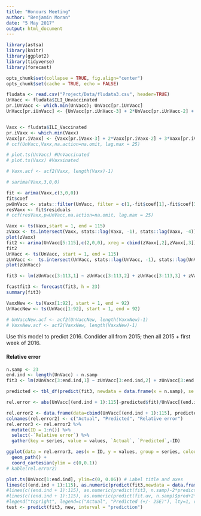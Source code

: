 ```yaml
---
title: "Honours Meeting"
author: "Benjamin Moran"
date: "5 May 2017"
output: html_document
---
```


```r
library(astsa)
library(knitr)
library(ggplot2)
library(tidyverse)
library(forecast)

opts_chunk$set(collapse = TRUE, fig.align="center")
opts_chunk$set(cache = TRUE, echo = FALSE)
```

```r
fludata <- read.csv("Project/Data/fludata3.csv", header=TRUE)
UnVacc <- fludata$ILI_Unvaccinated
pr.iUnVacc <- which.min(UnVacc); UnVacc[pr.iUnVacc]
UnVacc[pr.iUnVacc] <- {UnVacc[pr.iUnVacc-3] + 2*UnVacc[pr.iUnVacc-2] + 3*UnVacc[pr.iUnVacc-1] + 3*UnVacc[pr.iUnVacc+1] + 2*UnVacc[pr.iUnVacc+2] + UnVacc[pr.iUnVacc+3]}/12


Vaxx <- fludata$ILI_Vaccinated
pr.iVaxx <- which.min(Vaxx)
Vaxx[pr.iVaxx] <- {Vaxx[pr.iVaxx-3] + 2*Vaxx[pr.iVaxx-2] + 3*Vaxx[pr.iVaxx-1] + 3*Vaxx[pr.iVaxx+1] + 2*Vaxx[pr.iVaxx+2] + Vaxx[pr.iVaxx+3]}/12
# ccf(UnVacc,Vaxx,na.action=na.omit, lag.max = 25)
```

```r
# plot.ts(UnVacc) #UnVaccinated
# plot.ts(Vaxx) #Vaxxinated
```

```r
# Vaxx.acf <- acf2(Vaxx, length(Vaxx)-1)

# sarima(Vaxx,3,0,0)
```
```r
fit <- arima(Vaxx,c(3,0,0))
fit$coef
pwUnVacc <- stats::filter(UnVacc, filter = c(1,-fit$coef[1],-fit$coef[3]), sides = 1)
resVaxx <- fit$residuals
# ccf(resVaxx,pwUnVacc,na.action=na.omit, lag.max = 25)
```

```r
Vaxx <- ts(Vaxx,start = 1, end = 115)
zVaxx <- ts.intersect(Vaxx, stats::lag(Vaxx, -1), stats::lag(Vaxx, -4))
plot(zVaxx)
fit2 <- arima(UnVacc[5:115],c(2,0,0), xreg = cbind(zVaxx[,2],zVaxx[,3]))
fit2
UnVacc <- ts(UnVacc, start = 1, end = 115)
zUnVacc <-  ts.intersect(UnVacc, stats::lag(UnVacc, -1), stats::lag(UnVacc, -2))
plot(zUnVacc)

fit3 <- lm(zUnVacc[3:113,1] ~ zUnVacc[3:113,2] + zUnVacc[3:113,3] + zVaxx[,2] + 0)

fcastfit3 <- forecast(fit3, h = 23)
summary(fit3)
```

```r
VaxxNew <- ts(Vaxx[1:92], start = 1, end = 92)
UnVaccNew <- ts(UnVacc[1:92], start = 1, end = 92)

# UnVaccNew.acf <- acf2(UnVaccNew, length(VaxxNew)-1)
# VaxxNew.acf <- acf2(VaxxNew, length(VaxxNew)-1)
```

Use this model to predict 2016. Condider all from 2015; then all 2015 + first week of 2016.

#### Relative error

```r
n.samp <- 23
end.ind <- length(UnVacc) - n.samp
fit3 <- lm(zUnVacc[3:end.ind,1] ~ zUnVacc[3:end.ind,2] + zUnVacc[3:end.ind,3] + zVaxx[3:end.ind,2])

predicted <- tbl_df(predict(fit3, newdata = data.frame(x = n.samp), se.fit = TRUE))

rel.error <- abs(UnVacc[(end.ind + 1):115]-predicted$fit)/UnVacc[(end.ind + 1):115]

rel.error2 <- data.frame(data=cbind(UnVacc[(end.ind + 1):115], predicted$fit, rel.error))
colnames(rel.error2) <- c("Actual", "Predicted", "Relative error")
rel.error3 <- rel.error2 %>%
  mutate(ID = 1:n()) %>%
  select(-`Relative error`) %>%
  gather(key = series, value = values, `Actual`, `Predicted`,-ID)

ggplot(data = rel.error3, aes(x = ID, y = values, group = series, colour = series)) + 
  geom_path() + 
  coord_cartesian(ylim = c(0,0.1))
# kable(rel.error2)
```

```r
plot.ts(UnVacc[1:end.ind], ylim=c(0, 0.06)) # Label title and axes
lines(c((end.ind + 1):115), as.numeric(predict(fit3,newdata = data.frame(x = n.samp)), col="red"))
#lines(c((end.ind + 1):115), as.numeric(predict(fit3, n.samp)-2*predict(fit3, n.samp)$se), col="red", lty="dashed")
#lines(c((end.ind + 1):115), as.numeric(predict(fit.uv, n.samp)$pred+2*predict(fit.uv, n.samp)$se), col="red", lty="dashed")
#legend("topright", legend=c("Actual", "Predicted (+/- 2SE)"), lty=1, col=1:2, bty="n")
test <- predict(fit3, new, interval = "prediction")
```

